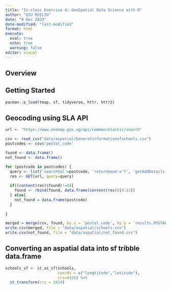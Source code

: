 ```yaml
---
title: "In-class Exercise 4: GeoSpatial Data Science with R"
author: "QIU RUILIU"
date: "9 Dec 2023"
date-modified: "last-modified"
format: html
execute: 
  eval: true
  echo: true
  warning: false
editor: visual
---
```


## Overview

## Getting Started

```r
pacman::p_load(tmap, sf, tidyverse, httr, httr2)
```

## Geocoding using SLA API

```r
url <- "https://www.onemap.gov.sg/api/common/elastic/search"

csv <- read_csv("data/aspatial/Generalinformationofschools.csv")
postcodes <- csv$'postal_code'

found <- data.frame()
not_found <- data.frame()

for (postcode in postcodes) {
  query <- list('searchVal'=postcode, 'returnGeom'='Y', 'getAddDetails'='Y', 'pageNum'='1')
  res <- GET(url, query=query)
  
  if((content(res)$found)!=0){
    found <- rbind(found, data.frame(content(res))[4:13])
  } else{
    not_found = data.frame(postcode)
  }
  
}
```

```r
merged = merge(csv, found, by.x = 'postal_code', by.y = 'results.POSTAL', all = TRUE)
write.csv(merged, file = "data/aspatial/schools.csv")
write.csv(not_found, file = "data/aspatial/not_found.csv")
```

## Converting an aspatial data into sf tribble data.frame

```r
schools_sf <- st_as_sf(schools,
                       coords = c("longtitude","latitude"),
                       crs=4326) %>%
  st_transform(crs = 3414)
```
